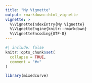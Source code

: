 ```yaml
---
title: "My Vignette"
output: rmarkdown::html_vignette
vignette: >
  %\VignetteIndexEntry{My Vignette}
  %\VignetteEngine{knitr::rmarkdown}
  %\VignetteEncoding{UTF-8}
---
```


```r
#| include: false
knitr::opts_chunk$set(
  collapse = TRUE,
  comment = "#>"
)
```

```r
library(mixedcurve)
```
